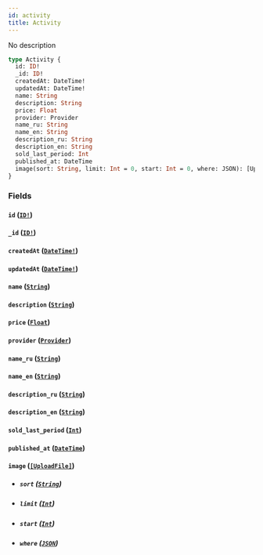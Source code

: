 ```yaml
---
id: activity
title: Activity
---
```


No description

```graphql
type Activity {
  id: ID!
  _id: ID!
  createdAt: DateTime!
  updatedAt: DateTime!
  name: String
  description: String
  price: Float
  provider: Provider
  name_ru: String
  name_en: String
  description_ru: String
  description_en: String
  sold_last_period: Int
  published_at: DateTime
  image(sort: String, limit: Int = 0, start: Int = 0, where: JSON): [UploadFile]
}
```

### Fields

#### `id` ([`ID!`](/v1/scalars/id))

#### `_id` ([`ID!`](/v1/scalars/id))

#### `createdAt` ([`DateTime!`](/v1/scalars/date-time))

#### `updatedAt` ([`DateTime!`](/v1/scalars/date-time))

#### `name` ([`String`](/v1/scalars/string))

#### `description` ([`String`](/v1/scalars/string))

#### `price` ([`Float`](/v1/scalars/float))

#### `provider` ([`Provider`](/v1/objects/provider))

#### `name_ru` ([`String`](/v1/scalars/string))

#### `name_en` ([`String`](/v1/scalars/string))

#### `description_ru` ([`String`](/v1/scalars/string))

#### `description_en` ([`String`](/v1/scalars/string))

#### `sold_last_period` ([`Int`](/v1/scalars/int))

#### `published_at` ([`DateTime`](/v1/scalars/date-time))

#### `image` ([`[UploadFile]`](/v1/objects/upload-file))

- ##### `sort` ([`String`](/v1/scalars/string))

- ##### `limit` ([`Int`](/v1/scalars/int))

- ##### `start` ([`Int`](/v1/scalars/int))

- ##### `where` ([`JSON`](/v1/scalars/json))
